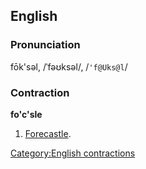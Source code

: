 ==English==
===Pronunciation===
fōk'səl, /ˈfəʊksəl/, /<tt>'f@Uks@l</tt>/

===Contraction===
'''fo'c'sle'''

# {{cattag|nautical}} [[Forecastle]].

[[Category:English contractions]]